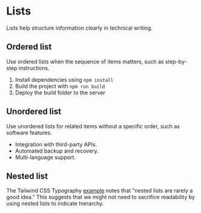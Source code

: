 # Lists

Lists help structure information clearly in technical writing.

## Ordered list

Use ordered lists when the sequence of items matters, such as step-by-step instructions.

1. Install dependencies using `npm install`
1. Build the project with `npm run build`
1. Deploy the build folder to the server

## Unordered list

Use unordered lists for related items without a specific order, such as software features.

- Integration with third-party APIs.
- Automated backup and recovery.
- Multi-language support.

## Nested list

The Tailwind CSS Typography [example](https://github.com/tailwindlabs/tailwindcss-typography/blob/fa5beecbc8b050ffd3b5263fcb66c275ebad01cc/demo/components/MarkdownSample.mdx#what-about-nested-lists) notes that "nested lists are rarely a good idea." This suggests that we might not need to sacrifice readability by using nested lists to indicate hierarchy.
